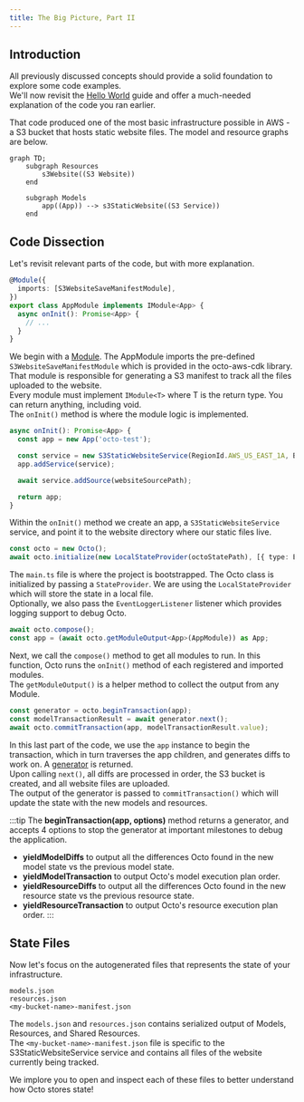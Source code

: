```yaml
---
title: The Big Picture, Part II
---
```


## Introduction
All previously discussed concepts should provide a solid foundation to explore some code examples.
<br /> We'll now revisit the [Hello World](/docs/getting-started/hello-world.mdx) guide
and offer a much-needed explanation of the code you ran earlier.

That code produced one of the most basic infrastructure possible in AWS - a S3 bucket that hosts static website files.
The model and resource graphs are below.
```mermaid
graph TD;
    subgraph Resources
        s3Website((S3 Website))
    end

    subgraph Models
        app((App)) --> s3StaticWebsite((S3 Service))
    end
```

## Code Dissection
Let's revisit relevant parts of the code, but with more explanation.

```typescript title="app.module.ts"
@Module({
  imports: [S3WebsiteSaveManifestModule],
})
export class AppModule implements IModule<App> {
  async onInit(): Promise<App> {
    // ...
  }
}
```
We begin with a [Module](/docs/fundamentals/modules.mdx).
The AppModule imports the pre-defined `S3WebsiteSaveManifestModule` which is provided in the octo-aws-cdk library.
That module is responsible for generating a S3 manifest to track all the files uploaded to the website.<br />
Every module must implement `IModule<T>` where T is the return type.
You can return anything, including void.<br />
The `onInit()` method is where the module logic is implemented.
<br />

```typescript title="app.module.ts"
async onInit(): Promise<App> {
  const app = new App('octo-test');

  const service = new S3StaticWebsiteService(RegionId.AWS_US_EAST_1A, BUCKET_NAME);
  app.addService(service);

  await service.addSource(websiteSourcePath);

  return app;
}
```
Within the `onInit()` method we create an app, a `S3StaticWebsiteService` service,
and point it to the website directory where our static files live.
<br />

```typescript title="main.ts"
const octo = new Octo();
await octo.initialize(new LocalStateProvider(octoStatePath), [{ type: EventLoggerListener, options: {} }]);
```
The `main.ts` file is where the project is bootstrapped.
The Octo class is initialized by passing a `StateProvider`.
We are using the `LocalStateProvider` which will store the state in a local file.<br />
Optionally, we also pass the `EventLoggerListener` listener which provides logging support to debug Octo.
<br />

```typescript title="main.ts"
await octo.compose();
const app = (await octo.getModuleOutput<App>(AppModule)) as App;
```
Next, we call the `compose()` method to get all modules to run.
In this function, Octo runs the `onInit()` method of each registered and imported modules.<br />
The `getModuleOutput()` is a helper method to collect the output from any Module.
<br />

```typescript title="main.ts"
const generator = octo.beginTransaction(app);
const modelTransactionResult = await generator.next();
await octo.commitTransaction(app, modelTransactionResult.value);
```
In this last part of the code, we use the `app` instance to begin the transaction,
which in turn traverses the app children, and generates diffs to work on.
A [generator](https://developer.mozilla.org/en-US/docs/Web/JavaScript/Reference/Global_Objects/Generator)
is returned.<br />
Upon calling `next()`, all diffs are processed in order,
the S3 bucket is created, and all website files are uploaded.<br />
The output of the generator is passed to `commitTransaction()` which will
update the state with the new models and resources.
<br />

:::tip
The **beginTransaction(app, options)** method returns a generator,
and accepts 4 options to stop the generator at important milestones to debug the application.
- **yieldModelDiffs** to output all the differences Octo found in the new model state vs the previous model state.
- **yieldModelTransaction** to output Octo's model execution plan order.
- **yieldResourceDiffs** to output all the differences Octo found in the new resource state vs the previous resource state.
- **yieldResourceTransaction** to output Octo's resource execution plan order.
:::

## State Files
Now let's focus on the autogenerated files that represents the state of your infrastructure.

```
models.json
resources.json
<my-bucket-name>-manifest.json
```

The `models.json` and `resources.json` contains serialized output of Models, Resources, and Shared Resources.<br />
The `<my-bucket-name>-manifest.json` file is specific to the S3StaticWebsiteService service
and contains all files of the website currently being tracked.

We implore you to open and inspect each of these files to better understand how Octo stores state!
